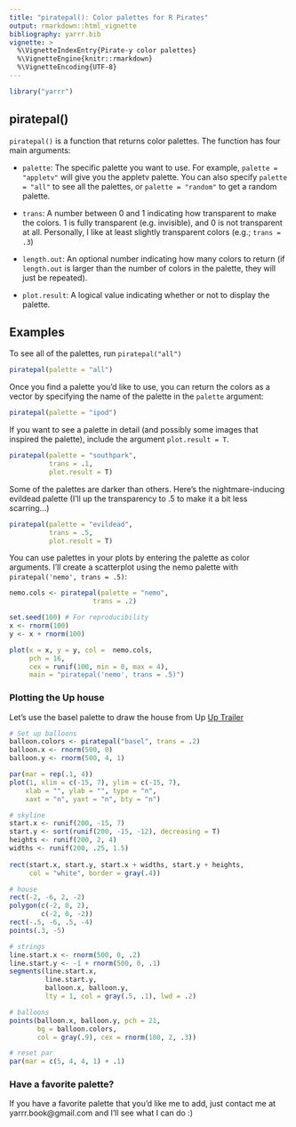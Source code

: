 ```yaml
---
title: "piratepal(): Color palettes for R Pirates"
output: rmarkdown::html_vignette
bibliography: yarrr.bib
vignette: >
  %\VignetteIndexEntry{Pirate-y color palettes}
  %\VignetteEngine{knitr::rmarkdown}
  %\VignetteEncoding{UTF-8}
---
```

```r
library("yarrr")
```

## piratepal()

`piratepal()` is a function that returns color palettes. The function has four main arguments:

- `palette`: The specific palette you want to use. For example, `palette = "appletv"` will give you the appletv palette. You can also specify `palette = "all"` to see all the palettes, or `palette = "random"` to get a random palette.

- `trans`: A number between 0 and 1 indicating how transparent to make the colors. 1 is fully transparent (e.g. invisible), and 0 is not transparent at all. Personally, I like at least slightly transparent colors (e.g.; `trans = .3`)

- `length.out`: An optional number indicating how many colors to return (if `length.out` is larger than the number of colors in the palette, they will just be repeated).

- `plot.result`: A logical value indicating whether or not to display the palette.

## Examples

To see all of the palettes, run `piratepal("all")`

```r
piratepal(palette = "all")
```

Once you find a palette you'd like to use, you can return the colors as a vector by specifying the name of the palette in the `palette` argument:

```r
piratepal(palette = "ipod")
```

If you want to see a palette in detail (and possibly some images that inspired the palette), include the argument `plot.result = T`.

```r
piratepal(palette = "southpark", 
          trans = .1,
          plot.result = T)
```

Some of the palettes are darker than others. Here's the nightmare-inducing evildead palette (I'll up the transparency to .5 to make it a bit less scarring...)

```r
piratepal(palette = "evildead",
          trans = .5,
          plot.result = T)
```

You can use palettes in your plots by entering the palette as color arguments. I'll create a scatterplot using the nemo palette with `piratepal('nemo', trans = .5)`:

```r
nemo.cols <- piratepal(palette = "nemo",  
                     trans = .2)

set.seed(100) # For reproducibility
x <- rnorm(100)
y <- x + rnorm(100)

plot(x = x, y = y, col =  nemo.cols,
     pch = 16,
     cex = runif(100, min = 0, max = 4),
     main = "piratepal('nemo', trans = .5)")
```


### Plotting the Up house

Let's use the basel palette to draw the house from Up [Up Trailer](https://www.youtube.com/watch?v=pkqzFUhGPJg)

```r
# Set up balloons
balloon.colors <- piratepal("basel", trans = .2)
balloon.x <- rnorm(500, 0)
balloon.y <- rnorm(500, 4, 1)

par(mar = rep(.1, 4))
plot(1, xlim = c(-15, 7), ylim = c(-15, 7),
    xlab = "", ylab = "", type = "n", 
    xaxt = "n", yaxt = "n", bty = "n")

# skyline
start.x <- runif(200, -15, 7)
start.y <- sort(runif(200, -15, -12), decreasing = T)
heights <- runif(200, 2, 4)
widths <- runif(200, .25, 1.5)
  
rect(start.x, start.y, start.x + widths, start.y + heights, 
     col = "white", border = gray(.4))

# house
rect(-2, -6, 2, -2)
polygon(c(-2, 0, 2),
        c(-2, 0, -2))
rect(-.5, -6, .5, -4)
points(.3, -5)

# strings
line.start.x <- rnorm(500, 0, .2)
line.start.y <- -1 + rnorm(500, 0, .1)
segments(line.start.x, 
         line.start.y, 
         balloon.x, balloon.y, 
         lty = 1, col = gray(.5, .1), lwd = .2)

# balloons
points(balloon.x, balloon.y, pch = 21, 
       bg = balloon.colors,
       col = gray(.9), cex = rnorm(100, 2, .3))

# reset par
par(mar = c(5, 4, 4, 1) + .1)
```

### Have a favorite palette?

If you have a favorite palette that you'd like me to add, just contact me at yarrr.book@gmail.com and I'll see what I can do :)
